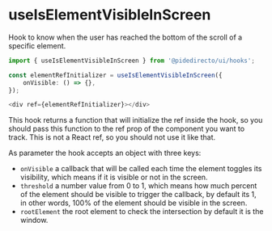 
<Meta title='hooks/useIsElementVisibleInScreen' />

# useIsElementVisibleInScreen

Hook to know when the user has reached the bottom of the scroll of a specific element.

```ts
import { useIsElementVisibleInScreen } from '@pidedirecto/ui/hooks';

const elementRefInitializer = useIsElementVisibleInScreen({
    onVisible: () => {},
});

<div ref={elementRefInitializer}></div>
```

This hook returns a function that will initialize the ref inside the hook, so you should pass this function to the ref prop of the component
you want to track. This is not a React ref, so you should not use it like that.

As parameter the hook accepts an object with three keys:

-   `onVisible` a callback that will be called each time the element toggles its visibility, which means if it is visible or not in the screen.
-   `threshold` a number value from 0 to 1, which means how much percent of the element should be visible to trigger the callback,
    by default its 1, in other words, 100% of the element should be visible in the screen.
-   `rootElement` the root element to check the intersection by default it is the window.

